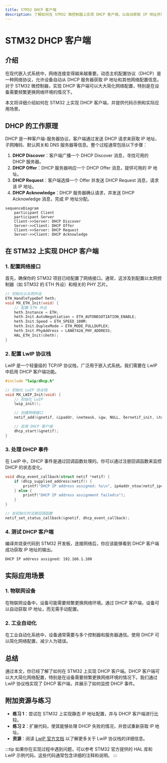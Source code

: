 ```yaml
---
title: STM32 DHCP 客户端
description: 了解如何在 STM32 微控制器上实现 DHCP 客户端，以自动获取 IP 地址并简化网络配置。
---
```


# STM32 DHCP 客户端

## 介绍

在现代嵌入式系统中，网络连接变得越来越重要。动态主机配置协议（DHCP）是一种网络协议，允许设备自动从 DHCP 服务器获取 IP 地址和其他网络配置信息。对于 STM32 微控制器，实现 DHCP 客户端可以大大简化网络配置，特别是在设备需要频繁更换网络环境的情况下。

本文将详细介绍如何在 STM32 上实现 DHCP 客户端，并提供代码示例和实际应用场景。

## DHCP 的工作原理

DHCP 是一种客户端-服务器协议，客户端通过发送 DHCP 请求来获取 IP 地址、子网掩码、默认网关和 DNS 服务器等信息。整个过程通常包括以下步骤：

1. **DHCP Discover**：客户端广播一个 DHCP Discover 消息，寻找可用的 DHCP 服务器。
2. **DHCP Offer**：DHCP 服务器响应一个 DHCP Offer 消息，提供可用的 IP 地址。
3. **DHCP Request**：客户端选择一个 Offer 并发送 DHCP Request 消息，请求该 IP 地址。
4. **DHCP Acknowledge**：DHCP 服务器确认请求，并发送 DHCP Acknowledge 消息，完成 IP 地址分配。

```mermaid
sequenceDiagram
    participant Client
    participant Server
    Client->>Server: DHCP Discover
    Server->>Client: DHCP Offer
    Client->>Server: DHCP Request
    Server->>Client: DHCP Acknowledge
```

## 在 STM32 上实现 DHCP 客户端

### 1. 配置网络接口

首先，确保你的 STM32 项目已经配置了网络接口。通常，这涉及到配置以太网控制器（如 STM32 的 ETH 外设）和相关的 PHY 芯片。

```c
// 初始化以太网外设
ETH_HandleTypeDef heth;
void MX_ETH_Init(void) {
    // 配置 ETH 外设
    heth.Instance = ETH;
    heth.Init.AutoNegotiation = ETH_AUTONEGOTIATION_ENABLE;
    heth.Init.Speed = ETH_SPEED_100M;
    heth.Init.DuplexMode = ETH_MODE_FULLDUPLEX;
    heth.Init.PhyAddress = LAN8742A_PHY_ADDRESS;
    HAL_ETH_Init(&heth);
}
```

### 2. 配置 LwIP 协议栈

LwIP 是一个轻量级的 TCP/IP 协议栈，广泛用于嵌入式系统。我们需要在 LwIP 中启用 DHCP 客户端功能。

```c
#include "lwip/dhcp.h"

// 初始化 LwIP 协议栈
void MX_LWIP_Init(void) {
    // 初始化 LwIP
    lwip_init();

    // 创建网络接口
    netif_add(&gnetif, &ipaddr, &netmask, &gw, NULL, ðernetif_init, &tcpip_input);

    // 启用 DHCP 客户端
    dhcp_start(&gnetif);
}
```

### 3. 处理 DHCP 事件

在 LwIP 中，DHCP 事件是通过回调函数处理的。你可以通过注册回调函数来监控 DHCP 的状态变化。

```c
void dhcp_event_callback(struct netif *netif) {
    if (dhcp_supplied_address(netif)) {
        printf("DHCP IP address assigned: %s\n", ip4addr_ntoa(netif_ip4_addr(netif)));
    } else {
        printf("DHCP IP address assignment failed\n");
    }
}

// 在初始化时注册回调函数
netif_set_status_callback(&gnetif, dhcp_event_callback);
```

### 4. 测试 DHCP 客户端

编译并烧录代码到 STM32 开发板，连接网络后，你应该能够看到 DHCP 客户端成功获取 IP 地址的输出。

```plaintext
DHCP IP address assigned: 192.168.1.100
```

## 实际应用场景

### 1. 物联网设备

在物联网设备中，设备可能需要频繁更换网络环境。通过 DHCP 客户端，设备可以自动获取 IP 地址，而无需手动配置。

### 2. 工业自动化

在工业自动化系统中，设备通常需要与多个控制器和服务器通信。使用 DHCP 可以简化网络配置，减少人为错误。

## 总结

通过本文，你已经了解了如何在 STM32 上实现 DHCP 客户端。DHCP 客户端可以大大简化网络配置，特别是在设备需要频繁更换网络环境的情况下。我们通过 LwIP 协议栈实现了 DHCP 客户端，并展示了如何监控 DHCP 事件。

## 附加资源与练习

- **练习 1**：尝试在 STM32 上实现静态 IP 地址配置，并与 DHCP 客户端进行比较。
- **练习 2**：扩展代码，使其能够处理 DHCP 失败的情况，并尝试重新获取 IP 地址。
- **资源**：阅读 [LwIP 官方文档](https://savannah.nongnu.org/projects/lwip/) 以了解更多关于 LwIP 协议栈的详细信息。

:::tip
如果你在实现过程中遇到问题，可以参考 STM32 官方提供的 HAL 库和 LwIP 示例代码，这些代码通常包含详细的注释和说明。
:::